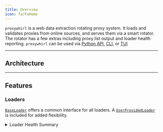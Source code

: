 ```yaml
---
title: Overview
icon: fa/FaHome
---
```


`proxywhirl` is a web data extraction rotating proxy system. It loads and validates proxies from online sources, and serves them via a smart rotator. The rotator has a few extras including proxy list output and loader health reporting. `proxywhirl` can be used via [Python API](docs/usage#python-api), [CLI](docs/usage#command-line-interface-cli), or [TUI](docs/usage#terminal-user-interface-tui)

---

## Architecture

<Mermaid
  chart="flowchart LR
    A[Loaders] --> B[Rotator]
    B --> C[Clients]
    B --> D[Outputs]
    A --> E[Health Report]
    style A fill:#f9f,stroke:#333,stroke-width:4px
    style B fill:#bbf,stroke:#333,stroke-width:4px
    style C fill:#bfb,stroke:#333,stroke-width:4px
    style D fill:#ffb,stroke:#333,stroke-width:4px
    style E fill:#fbb,stroke:#333,stroke-width:4px"
/>

---

## Features

### Loaders

[`BaseLoader`](../../../proxywhirl/loaders/base.py) offers a common interface for all loaders. A [`UserProvidedLoader`](../../../proxywhirl/loaders/user_provided.py) is included for added flexibility. 

<details>
<summary>Loader Health Summary</summary>
<include>.github/assets/health_report.md</include>
</details>